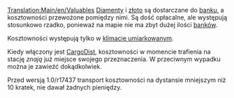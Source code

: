 [[Translation:Main/en/Valuables]]
{{pl/Ładunek|name=Kosztowności
|image=Valuables.png
|produced=[[Main/pl/Bank|Bank]]
|accepted=[[Main/pl/Bank|Bank]]
}}
[[Main/pl/Diamenty|Diamenty]] i [[Main/pl/Złoto|złoto]] są dostarczane do [[Main/pl/Bank|banku]], a kosztowności przewożone pomiędzy nimi. Są dość opłacalne, ale występują stosunkowo rzadko, ponieważ na mapie nie ma zbyt dużej ilości [[Main/pl/Bank|banków]].

Kosztowności występują tylko w [[Main/en/Klimat/Pl#Umiarkowany|klimacie umiarkowanym]].

Kiedy włączony jest [[Main/pl/Dystrybucja ładunku|CargoDist]], kosztowności w momencie trafienia na stację ''znają'' już miejsce swojego przeznaczenia. W przeciwnym wypadku można je zawieźć dokądkolwiek. 

Przed wersją 1.0/r17437 transport kosztowności na dystansie mniejszym niż 10 kratek, nie dawał żadnych pieniędzy.

{{pl/Navbox Ładunek}}